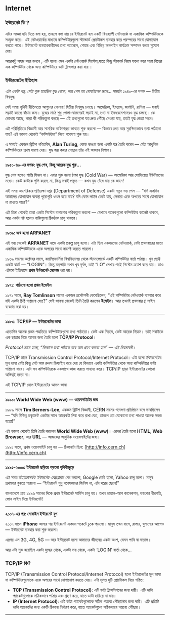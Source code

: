
## Internet

### ইন্টারনেট কি ?
এটার সংজ্ঞা যদি দিতে বলা হয়, তাহলে বলা যায় যে ইন্টারনেট হল একটি বিশ্বব্যাপী নেটওয়ার্ক যা একাধিক কম্পিউটারকে সংযুক্ত করে। এই নেটওয়ার্কের মাধ্যমে কম্পিউটারগুলো স্ট্যান্ডার্ড প্রোটোকল ব্যবহার করে পরস্পরের সাথে যোগাযোগ করতে পারে। ইন্টারনেট ব্যবহারকারীদের তথ্য অ্যাক্সেস, শেয়ার এবং বিভিন্ন অনলাইন কার্যক্রম সম্পাদন করার সুযোগ দেয়।

আরেকটু সহজ করে বললে , এটি হলো এমন একটা নেটওয়ার্ক সিস্টেম,যাতে কিছু স্টান্ডার্ড নিয়ম ফলো করে সারা বিশ্বের এক কম্পিউটার থেকে অন্য কম্পিউটারে ডাটা ট্রান্সফার করা যায় । 

<Internet />

### ইন্টারনেটের ইতিহাস


*এটা একটা গল্প, যেটা শুরু হয়েছিল যুদ্ধ থেকে, আর শেষ হয় মোবাইলের স্ক্রলে…*
 সময়টা ১৯৪০-এর দশক — দ্বিতীয় বিশ্বযুদ্ধ

সেই সময় পৃথিবী রীতিমতো আগুনের গোলায়! দ্বিতীয় বিশ্বযুদ্ধ চলছে। আমেরিকা, ইংল্যান্ড, জার্মানি, রাশিয়া — সবাই লড়াই করছে বাঁচার জন্য। যুদ্ধের মাঠে শুধু গোলা-বারুদেরই লড়াই না, তথ্য বা ইনফরমেশনেরও যুদ্ধ চলছে। কে কোথায় আছে, কারা কী পরিকল্পনা করছে — এই তথ্যগুলো যত দ্রুত পৌঁছে দেওয়া যায়, ততই যুদ্ধ জেতা সম্ভব।

এই পরিস্থিতিতে বিজ্ঞানী আর সামরিক অফিসাররা ভাবতে শুরু করলো — কিভাবে দ্রুত আর সুরক্ষিতভাবে তথ্য পাঠানো যায়? এই ভাবনা থেকেই “কম্পিউটার” নিয়ে গবেষণা শুরু হয়।

এ সময়ই একজন ব্রিটিশ গণিতবিদ, **Alan Turing**, কোড ভাঙার জন্য একটি যন্ত্র তৈরি করেন — যেটা আধুনিক কম্পিউটারের প্রথম ধারণা দেয়। যুদ্ধ জয় করার পেছনে তাঁর এই অবদান বিশাল।

---
 **১৯৫০-৬০-এর দশক: যুদ্ধ শেষ, কিন্তু আরেক যুদ্ধ শুরু...**

যুদ্ধ শেষ হলেও শান্তি ফিরল না। এবার শুরু হলো ঠান্ডা যুদ্ধ (Cold War) — আমেরিকা আর সোভিয়েত ইউনিয়নের মধ্যে। কেউ কাউকে গুলি করছে না, কিন্তু সবাই প্রস্তুত — কখন যুদ্ধ বেঁধে যায় কে জানে!

এই সময় আমেরিকার প্রতিরক্ষা দপ্তর (Department of Defense) একটা নতুন ভয় পেল — “যদি একদিন আমাদের যোগাযোগ ব্যবস্থা পুরোপুরি ধ্বংস হয়ে যায়? যদি ফোন লাইন কেটে যায়, সেনারা একে অপরের সাথে যোগাযোগ না রাখতে পারে?”

এই চিন্তা থেকেই তারা একটা সিস্টেম বানানোর পরিকল্পনা করলো — যেখানে অনেকগুলো কম্পিউটার কানেক্ট থাকবে, আর একটা নষ্ট হলেও বাকিগুলো ঠিকঠাক চালু থাকবে।

---
 **১৯৬৯: জন্ম হলো ARPANET**

এই ভয় থেকেই **ARPANET** নামে একটা প্রকল্প চালু হলো। এটা ছিল একধরনের নেটওয়ার্ক, যেটা প্রথমবারের মতো একাধিক কম্পিউটারকে একে অপরের সাথে কানেক্ট করতে পারলো।

১৯৬৯ সালের অক্টোবর মাসে, ক্যালিফোর্নিয়া বিশ্ববিদ্যালয় থেকে স্ট্যানফোর্ডে একটি কম্পিউটার বার্তা পাঠায়। খুব ছোট্ট একটা বার্তা — “LOGIN”। কিন্তু যন্ত্রপাতি তখন খুব দুর্বল, তাই “LO” লেখার পরই সিস্টেম ক্র্যাশ করে যায়। তাও এটাকে ইতিহাসে **প্রথম ইন্টারনেট মেসেজ** ধরা হয়।

---
 **১৯৭১: পাঠানো হলো প্রথম ইমেইল**

১৯৭১ সালে, **Ray Tomlinson** নামের একজন প্রকৌশলী ভেবেছিলেন, “এই কম্পিউটার নেটওয়ার্ক ব্যবহার করে যদি একটা চিঠি পাঠানো যেত?” সেই ভাবনা থেকেই তিনি তৈরি করলেন **ইমেইল**। আর তখনই প্রথমবার `@` সাইন ব্যবহার করা হয়।

---

**১৯৮৩: TCP/IP — ইন্টারনেটের ভাষা**

এতোদিন অনেক রকম পদ্ধতিতে কম্পিউটারগুলো তথ্য পাঠাতো। কেউ এক নিয়মে, কেউ আরেক নিয়মে। তাই সবাইকে এক ছাতার নিচে আনার জন্য তৈরি হলো **TCP/IP Protocol**।


*Protocol মানে হলো, “কিভাবে তথ্য পাঠাতে হবে আর গ্রহণ করতে হবে” — এই নিয়মাবলী।*

TCP/IP মানে Transmission Control Protocol/Internet Protocol। এটা হলো ইন্টারনেটের মূল ভাষা যেটা কিছু সেট অফ রুলস ডিফাইন করে দেয় যে কিভাবে একটা কম্পিউটার থেকে অন্য কম্পিউটারে ডাটা পাঠানো যাবে। এটা সব কম্পিউটারকে একসাথে কাজ করতে সাহায্য করে। TCP/IP ছাড়া ইন্টারনেটের কোনো অস্তিত্বই হতো না।

এই TCP/IP হোল ইন্টারনেটের আসল ভাষা 

---

 **১৯৯০: World Wide Web (www) — ওয়েবসাইটের জন্ম**

১৯৮৯ সালে **Tim Berners-Lee**, একজন ব্রিটিশ বিজ্ঞানী, CERN নামের গবেষণা প্রতিষ্ঠানে বসে ভাবছিলেন — “যদি বিভিন্ন ডকুমেন্ট একটার সাথে আরেকটা লিঙ্ক করে রাখা যেত, তাহলে তো যেকোনো তথ্য পাওয়া অনেক সহজ হতো!”

এই ভাবনা থেকেই তিনি তৈরি করলেন **World Wide Web (www)**। এরপর তৈরি হলো **HTML**, **Web Browser**, আর **URL** — আজকের আধুনিক ওয়েবসাইটের জন্ম।

১৯৯১ সালে, প্রথম ওয়েবসাইট চালু হয় — ঠিকানাটা ছিল: [http://info.cern.ch](http://info.cern.ch)

---

 **১৯৯৫-২০০০: ইন্টারনেট ছড়িয়ে পড়লো পৃথিবীজুড়ে**

এই সময় মাইক্রোসফট ইন্টারনেট এক্সপ্লোরার বের করলো, Google তৈরি হলো, Yahoo চালু হলো। মানুষ প্রথমবার বুঝতে পারলো — “ইন্টারনেট শুধু গবেষকদের জিনিস না, এটা ঘরের ছেলে!”

বাংলাদেশে প্রায় ১৯৯৬ সালের দিকে প্রথম ইন্টারনেট সার্ভিস চালু হয়। তখন ডায়াল-আপ কানেকশন, ভয়ংকর ধীরগতি, ফোন লাইন দিয়ে ইন্টারনেট!

---

 **২০০৭-এর পর: মোবাইল ইন্টারনেট যুগ**

২০০৭ সালে **iPhone** আসার পর ইন্টারনেট একদম পকেটে ঢুকে পড়লো। মানুষ তখন বাসে, রাস্তায়, ঘুমানোর আগেও — ইন্টারনেট ব্যবহার করা শুরু করলো।

এরপর এল 3G, 4G, 5G — আর ইন্টারনেট হলো আমাদের জীবনের একটা অংশ, যেমন পানি বা বাতাস।

আর এটা শুরু হয়েছিল একটা যুদ্ধের থেকে, একটা ভয় থেকে, একটা ‘LOGIN’ বার্তা থেকে…


### TCP/IP কি?
TCP/IP (Transmission Control Protocol/Internet Protocol) হলো ইন্টারনেটের মূল ভাষা যা কম্পিউটারগুলোকে একে অপরের সাথে যোগাযোগ করতে দেয়। এটা মূলত দুটি প্রোটোকল নিয়ে গঠিত:
- **TCP (Transmission Control Protocol)**: এটি ডাটা ট্রান্সমিশনের জন্য দায়ী। এটি ডাটা প্যাকেটগুলোকে সঠিকভাবে পাঠায় এবং গ্রহণ করে, যাতে ডাটা হারিয়ে না যায়।
- **IP (Internet Protocol)**: এটি ডাটা প্যাকেটগুলোকে সঠিক গন্তব্যে পৌঁছানোর জন্য দায়ী। এটি প্রতিটি ডাটা প্যাকেটের জন্য একটি ঠিকানা নির্ধারণ করে, যাতে প্যাকেটগুলো সঠিকভাবে গন্তব্যে পৌঁছায়।


---

